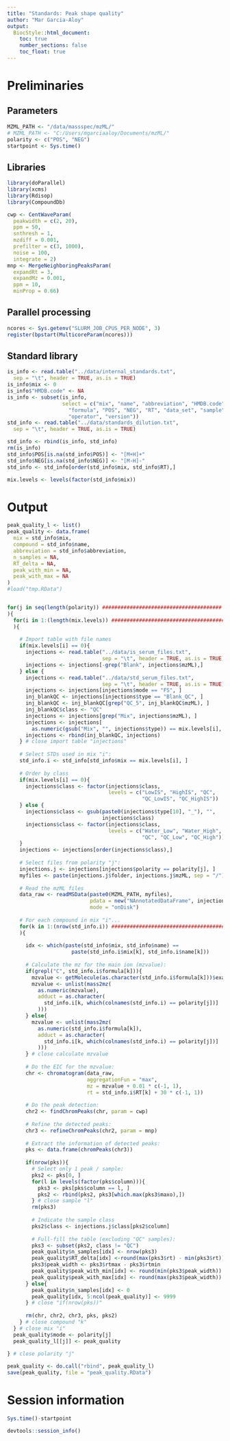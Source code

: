 ```yaml
---
title: "Standards: Peak shape quality"
author: "Mar Garcia-Aloy"
output: 
  BiocStyle::html_document:
    toc: true
    number_sections: false
    toc_float: true
---
```


# Preliminaries
## Parameters
```r
MZML_PATH <- "/data/massspec/mzML/" 
# MZML_PATH <- "C:/Users/mgarciaaloy/Documents/mzML/"
polarity <- c("POS", "NEG")
startpoint <- Sys.time()
```

## Libraries
```r
library(doParallel)
library(xcms)
library(Rdisop)
library(CompoundDb)

cwp <- CentWaveParam(
  peakwidth = c(2, 20), 
  ppm = 50, 
  snthresh = 1,
  mzdiff = 0.001,
  prefilter = c(3, 1000),
  noise = 100,
  integrate = 2)
mnp <- MergeNeighboringPeaksParam(
  expandRt = 3, 
  expandMz = 0.001, 
  ppm = 10,
  minProp = 0.66)
```

## Parallel processing
```r
ncores <- Sys.getenv("SLURM_JOB_CPUS_PER_NODE", 3)
register(bpstart(MulticoreParam(ncores)))
```

## Standard library
```r
is_info <- read.table("../data/internal_standards.txt",
  sep = "\t", header = TRUE, as.is = TRUE)
is_info$mix <- 0
is_info$"HMDB.code" <- NA
is_info <- subset(is_info, 
                  select = c("mix", "name", "abbreviation", "HMDB.code", 
                    "formula", "POS", "NEG", "RT", "data_set", "sample", 
                    "operator", "version"))
std_info <- read.table("../data/standards_dilution.txt",
  sep = "\t", header = TRUE, as.is = TRUE)

std_info <- rbind(is_info, std_info)
rm(is_info)
std_info$POS[is.na(std_info$POS)] <- "[M+H]+"
std_info$NEG[is.na(std_info$NEG)] <- "[M-H]-"
std_info <- std_info[order(std_info$mix, std_info$RT),]

mix.levels <- levels(factor(std_info$mix))
```

# Output
```r
peak_quality_l <- list()
peak_quality <- data.frame(
  mix = std_info$mix,
  compound = std_info$name,
  abbreviation = std_info$abbreviation,
  n_samples = NA,
  RT_delta = NA,
  peak_with_min = NA,
  peak_with_max = NA
)
#load("tmp.RData")


for(j in seq(length(polarity)) #######################################
){
  for(i in 1:(length(mix.levels)) #####################################
  ){
    
    # Import table with file names
    if(mix.levels[i] == 0){
      injections <- read.table("../data/is_serum_files.txt", 
                               sep = "\t", header = TRUE, as.is = TRUE)
      injections <- injections[-grep("Blank", injections$mzML),]
    } else {
      injections <- read.table("../data/std_serum_files.txt", 
                               sep = "\t", header = TRUE, as.is = TRUE)
      injections <- injections[injections$mode == "FS", ]
      inj_blankQC <- injections[injections$type == "Blank_QC", ]
      inj_blankQC <- inj_blankQC[grep("QC_5", inj_blankQC$mzML), ]
      inj_blankQC$class <- "QC"
      injections <- injections[grep("Mix", injections$mzML), ]
      injections <- injections[
        as.numeric(gsub("Mix", "", injections$type)) == mix.levels[i], ]
      injections <- rbind(inj_blankQC, injections)
    } # close import table "injections"
    
    # Select STDs used in mix "i":
    std_info.i <- std_info[std_info$mix == mix.levels[i], ]
    
    # Order by class
    if(mix.levels[i] == 0){
      injections$class <- factor(injections$class, 
                                 levels = c("LowIS", "HighIS", "QC", 
                                            "QC_LowIS", "QC_HighIS"))
    } else {
      injections$class <- gsub(paste0(injections$type[10], "_"), "", 
                               injections$class)
      injections$class <- factor(injections$class, 
                                 levels = c("Water_Low", "Water_High", 
                                            "QC", "QC_Low", "QC_High"))
    }
    injections <- injections[order(injections$class),]
    
    # Select files from polarity "j":
    injections.j <- injections[injections$polarity == polarity[j], ]
    myfiles <- paste(injections.j$folder, injections.j$mzML, sep = "/") 
    
    # Read the mzML files
    data_raw <- readMSData(paste0(MZML_PATH, myfiles), 
                           pdata = new("NAnnotatedDataFrame", injections.j),
                           mode = "onDisk")
    
    # For each compound in mix "i"...
    for(k in 1:(nrow(std_info.i)) ######################################
    ){
      
      idx <- which(paste(std_info$mix, std_info$name) == 
                     paste(std_info.i$mix[k], std_info.i$name[k]))
      
      # Calculate the mz for the main ion (mzvalue):
      if(grepl("C", std_info.i$formula[k])){
        mzvalue <- getMolecule(as.character(std_info.i$formula[k]))$exactmass
        mzvalue <- unlist(mass2mz(
          as.numeric(mzvalue), 
          adduct = as.character(
            std_info.i[k, which(colnames(std_info.i) == polarity[j])]
          )))
      } else{
        mzvalue <- unlist(mass2mz(
          as.numeric(std_info.i$formula[k]), 
          adduct = as.character(
            std_info.i[k, which(colnames(std_info.i) == polarity[j])]
          )))
      } # close calculate mzvalue
      
      # Do the EIC for the mzvalue:
      chr <- chromatogram(data_raw,
                          aggregationFun = "max",
                          mz = mzvalue + 0.01 * c(-1, 1),
                          rt = std_info.i$RT[k] + 30 * c(-1, 1))
      
      # Do the peak detection:
      chr2 <- findChromPeaks(chr, param = cwp)
      
      # Refine the detected peaks:
      chr3 <- refineChromPeaks(chr2, param = mnp)
      
      # Extract the information of detected peaks:
      pks <- data.frame(chromPeaks(chr3))
      
      if(nrow(pks)){
        # Select only 1 peak / sample:
        pks2 <- pks[0, ]
        for(l in levels(factor(pks$column))){
          pks3 <- pks[pks$column == l, ]
          pks2 <- rbind(pks2, pks3[which.max(pks3$maxo),])
        } # close sample "l"
        rm(pks3)
        
        # Indicate the sample class
        pks2$class <- injections.j$class[pks2$column]
        
        # Full-fill the table (excluding "QC" samples):
        pks3 <- subset(pks2, class != "QC")
        peak_quality$n_samples[idx] <- nrow(pks3)
        peak_quality$RT_delta[idx] <-round(max(pks3$rt) - min(pks3$rt))
        pks3$peak_width <- pks3$rtmax - pks3$rtmin
        peak_quality$peak_with_min[idx] <- round(min(pks3$peak_width))
        peak_quality$peak_with_max[idx] <- round(max(pks3$peak_width))
      } else{
        peak_quality$n_samples[idx] <- 0
        peak_quality[idx, 5:ncol(peak_quality)] <- 9999
      } # close "if(nrow(pks))"
      
      rm(chr, chr2, chr3, pks, pks2)
    } # close compound "k"
  } # close mix "i"
  peak_quality$mode <- polarity[j]
  peak_quality_l[[j]] <- peak_quality
  
} # close polarity "j"

peak_quality <- do.call("rbind", peak_quality_l)
save(peak_quality, file = "peak_quality.RData")
```

# Session information
```r
Sys.time()-startpoint

devtools::session_info()
```
